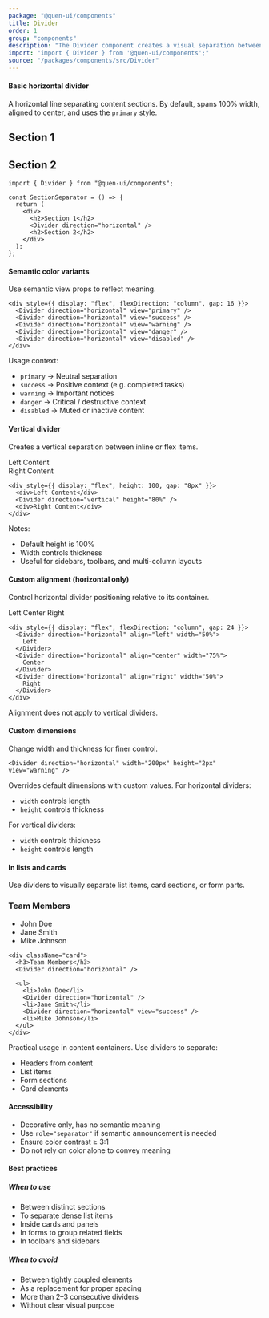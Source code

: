 ```yaml
---
package: "@quen-ui/components"
title: Divider
order: 1
group: "components"
description: "The Divider component creates a visual separation between content sections with flexible styling options. It serves as a clear visual indicator to organize content and improve readability in your UI."
import: "import { Divider } from '@quen-ui/components';"
source: "/packages/components/src/Divider"
---
```



#### Basic horizontal divider

A horizontal line separating content sections. By default, spans 100% width, aligned to center, and uses the `primary` style.

<div>
  <h2>Section 1</h2>
  <Divider direction="horizontal" />
  <h2>Section 2</h2>
</div>

```tsx
import { Divider } from "@quen-ui/components";

const SectionSeparator = () => {
  return (
    <div>
      <h2>Section 1</h2>
      <Divider direction="horizontal" />
      <h2>Section 2</h2>
    </div>
  );
};
```

#### Semantic color variants

Use semantic view props to reflect meaning.

<div style={{ display: "flex", flexDirection: "column", gap: 16 }}>
  <Divider direction="horizontal" view="primary" />
  <Divider direction="horizontal" view="success" />
  <Divider direction="horizontal" view="warning" />
  <Divider direction="horizontal" view="danger" />
  <Divider direction="horizontal" view="disabled" />
</div>


```tsx
<div style={{ display: "flex", flexDirection: "column", gap: 16 }}>
  <Divider direction="horizontal" view="primary" />
  <Divider direction="horizontal" view="success" />
  <Divider direction="horizontal" view="warning" />
  <Divider direction="horizontal" view="danger" />
  <Divider direction="horizontal" view="disabled" />
</div>
```

Usage context:
  - `primary` → Neutral separation
  - `success` → Positive context (e.g. completed tasks)
  - `warning` → Important notices
  - `danger` → Critical / destructive context
  - `disabled` → Muted or inactive content

#### Vertical divider

Creates a vertical separation between inline or flex items.

<div style={{ display: "flex", height: 100, gap: "8px" }}>
  <div>Left Content</div>
  <Divider direction="vertical" height="80%" />
  <div>Right Content</div>
</div>

```tsx
<div style={{ display: "flex", height: 100, gap: "8px" }}>
  <div>Left Content</div>
  <Divider direction="vertical" height="80%" />
  <div>Right Content</div>
</div>
```

Notes:
  - Default height is 100%
  - Width controls thickness
  - Useful for sidebars, toolbars, and multi-column layouts


#### Custom alignment (horizontal only)

Control horizontal divider positioning relative to its container.

<div style={{ display: "flex", flexDirection: "column", gap: 24 }}>
  <Divider direction="horizontal" align="left" width="50%">
    Left
  </Divider>
  <Divider direction="horizontal" align="center" width="75%">
    Center
  </Divider>
  <Divider direction="horizontal" align="right" width="50%">
    Right
  </Divider>
</div>

```tsx
<div style={{ display: "flex", flexDirection: "column", gap: 24 }}>
  <Divider direction="horizontal" align="left" width="50%">
    Left
  </Divider>
  <Divider direction="horizontal" align="center" width="75%">
    Center
  </Divider>
  <Divider direction="horizontal" align="right" width="50%">
    Right
  </Divider>
</div>
```

Alignment does not apply to vertical dividers.

#### Custom dimensions

Change width and thickness for finer control.

<Divider direction="horizontal" width="200px" height="2px" view="warning" />

```tsx
<Divider direction="horizontal" width="200px" height="2px" view="warning" />
```

Overrides default dimensions with custom values. For horizontal dividers:

- `width` controls length
- `height` controls thickness

For vertical dividers:

- `width` controls thickness
- `height` controls length

#### In lists and cards

Use dividers to visually separate list items, card sections, or form parts.

<div className="card">
  <h3>Team Members</h3>
  <Divider direction="horizontal" />
  <ul>
    <li>John Doe</li>
    <Divider direction="horizontal" />
    <li>Jane Smith</li>
    <Divider direction="horizontal" view="success" />
    <li>Mike Johnson</li>
  </ul>
</div>

```tsx
<div className="card">
  <h3>Team Members</h3>
  <Divider direction="horizontal" />

  <ul>
    <li>John Doe</li>
    <Divider direction="horizontal" />
    <li>Jane Smith</li>
    <Divider direction="horizontal" view="success" />
    <li>Mike Johnson</li>
  </ul>
</div>
```

Practical usage in content containers. Use dividers to separate:
- Headers from content
- List items
- Form sections
- Card elements

#### Accessibility

  - Decorative only, has no semantic meaning
  - Use `role="separator"` if semantic announcement is needed
  - Ensure color contrast ≥ 3:1
  - Do not rely on color alone to convey meaning

#### Best practices

##### When to use

  - Between distinct sections
  - To separate dense list items
  - Inside cards and panels
  - In forms to group related fields
  - In toolbars and sidebars

##### When to avoid

  - Between tightly coupled elements
  - As a replacement for proper spacing
  - More than 2–3 consecutive dividers
  - Without clear visual purpose
